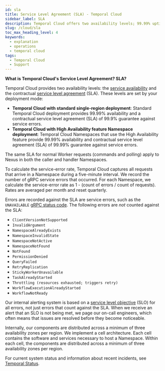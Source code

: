 ```yaml
---
id: sla
title: Service Level Agreement (SLA) - Temporal Cloud
sidebar_label: SLA
description: Temporal Cloud offers two availability levels; 99.99% uptime for standard and High Availability feature deployments, with SLAs guaranteeing 99.9% and 99.99% against service errors, respectively.
slug: /cloud/sla
toc_max_heading_level: 4
keywords:
  - explanation
  - operations
  - temporal cloud
tags:
  - Temporal Cloud
  - Support
---
```


**What is Temporal Cloud's Service Level Agreement? SLA?**

Temporal Cloud provides two availability levels: the [service availability](https://en.wikipedia.org/wiki/Reliability,_availability_and_serviceability) and the contractual [service level agreement](https://en.wikipedia.org/wiki/Service-level_agreement) (SLA).
These levels are set by your deployment mode:

- **Temporal Cloud with standard single-region deployment**:
  Standard Temporal Cloud deployment provides 99.99% availability and a contractual service level agreement (SLA) of 99.9% guarantee against service errors.
- **Temporal Cloud with High Availability feature Namespace deployment**:
  Temporal Cloud Namespaces that use the High Availability feature provide 99.99% availability and contractual service level agreement (SLA) of 99.99% guarantee against service errors.

The same SLA for normal Worker requests (commands and polling) apply to Nexus in both the caller and handler Namespaces.

To calculate the service-error rate, Temporal Cloud captures all requests that arrive in a Namespace during a five-minute interval.
We record the number of gRPC service errors that occurred.
For each Namespace, we calculate the service-error rate as 1 - (count of errors / count of requests).
Rates are averaged per month and reset quarterly.

Errors are recorded against the SLA are service errors, such as the `UNAVAILABLE` [gRPC status code](https://grpc.github.io/grpc/core/md_doc_statuscodes.html).
The following errors are _not_ counted against the SLA:

- `ClientVersionNotSupported`
- `InvalidArgument`
- `NamespaceAlreadyExists`
- `NamespaceInvalidState`
- `NamespaceNotActive`
- `NamespaceNotFound`
- `NotFound`
- `PermissionDenied`
- `QueryFailed`
- `RetryReplication`
- `StickyWorkerUnavailable`
- `TaskAlreadyStarted`
- `Throttling (resources exhausted; triggers retry)`
- `WorkflowExecutionAlreadyStarted`
- `WorkflowNotReady`

Our internal alerting system is based on a [service level objective](https://en.wikipedia.org/wiki/Service-level_objective) (SLO) for all errors, not just errors that count against the SLA.
When we receive an alert that an SLO is not being met, we page our on-call engineers, which often means that issues are resolved before they become noticeable.

Internally, our components are distributed across a minimum of three availability zones per region.
We implement a cell architecture.
Each cell contains the software and services necessary to host a Namespace.
Within each cell, the components are distributed across a minimum of three availability zones per region.

For current system status and information about recent incidents, see [Temporal Status](https://status.temporal.io).
